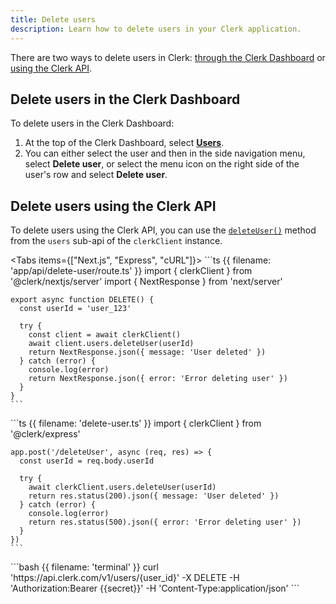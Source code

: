 ```yaml
---
title: Delete users
description: Learn how to delete users in your Clerk application.
---
```


There are two ways to delete users in Clerk: [through the Clerk Dashboard](#delete-users-in-the-clerk-dashboard) or [using the Clerk API](#delete-users-using-the-clerk-api).

## Delete users in the Clerk Dashboard

To delete users in the Clerk Dashboard:

1. At the top of the Clerk Dashboard, select [**Users**](https://dashboard.clerk.com/last-active?path=users).
1. You can either select the user and then in the side navigation menu, select **Delete user**, or select the menu icon on the right side of the user's row and select **Delete user**.

## Delete users using the Clerk API

To delete users using the Clerk API, you can use the [`deleteUser()`](/docs/references/backend/user/delete-user) method from the `users` sub-api of the `clerkClient` instance.

<Tabs items={["Next.js", "Express", "cURL"]}>
  <Tab>
    ```ts {{ filename: 'app/api/delete-user/route.ts' }}
    import { clerkClient } from '@clerk/nextjs/server'
    import { NextResponse } from 'next/server'

    export async function DELETE() {
      const userId = 'user_123'

      try {
        const client = await clerkClient()
        await client.users.deleteUser(userId)
        return NextResponse.json({ message: 'User deleted' })
      } catch (error) {
        console.log(error)
        return NextResponse.json({ error: 'Error deleting user' })
      }
    }
    ```
  </Tab>

  <Tab>
    ```ts {{ filename: 'delete-user.ts' }}
    import { clerkClient } from '@clerk/express'

    app.post('/deleteUser', async (req, res) => {
      const userId = req.body.userId

      try {
        await clerkClient.users.deleteUser(userId)
        return res.status(200).json({ message: 'User deleted' })
      } catch (error) {
        console.log(error)
        return res.status(500).json({ error: 'Error deleting user' })
      }
    })
    ```
  </Tab>

  <Tab>
    ```bash {{ filename: 'terminal' }}
    curl 'https://api.clerk.com/v1/users/{user_id}' -X DELETE -H 'Authorization:Bearer {{secret}}' -H 'Content-Type:application/json'
    ```
  </Tab>
</Tabs>
